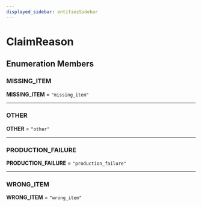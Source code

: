 ```yaml
---
displayed_sidebar: entitiesSidebar
---
```



# ClaimReason

## Enumeration Members

### MISSING\_ITEM

 **MISSING\_ITEM** = ``"missing_item"``

___

### OTHER

 **OTHER** = ``"other"``

___

### PRODUCTION\_FAILURE

 **PRODUCTION\_FAILURE** = ``"production_failure"``

___

### WRONG\_ITEM

 **WRONG\_ITEM** = ``"wrong_item"``
